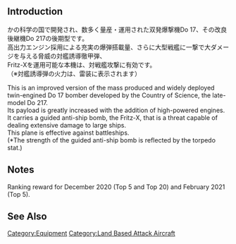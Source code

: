 {{EquipmentInfo}}

==Introduction==
かの科学の国で開発され、数多く量産・運用された双発爆撃機Do 17、その改良後継機Do 217の後期型です。<br>
高出力エンジン採用による充実の爆弾搭載量、さらに大型戦艦に一撃で大ダメージを与える脅威の対艦誘導徹甲弾、<br>
Fritz-Xを運用可能な本機は、対戦艦攻撃に有効です。<br>
（※対艦誘導弾の火力は、雷装に表示されます）

This is an improved version of the mass produced and widely deployed twin-engined Do 17 bomber developed by the Country of Science, the late-model Do 217.<br>
Its payload is greatly increased with the addition of high-powered engines.<br>
It carries a guided anti-ship bomb, the Fritz-X, that is a threat capable of dealing extensive damage to large ships.<br>
This plane is effective against battleships.<br>
(*The strength of the guided anti-ship bomb is reflected by the torpedo stat.)

==Notes==
Ranking reward for December 2020 (Top 5 and Top 20) and February 2021 (Top 5).

==See Also==
{{Equipmentlist}}
[[Category:Equipment]]
[[Category:Land Based Attack Aircraft]]